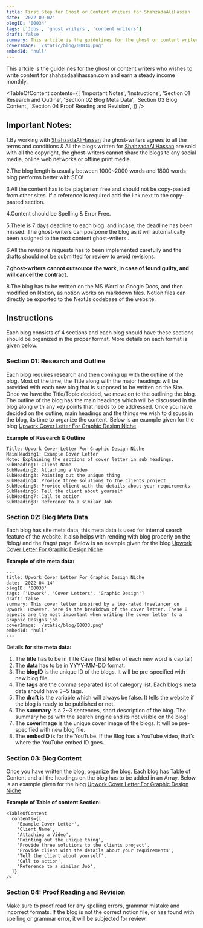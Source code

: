 ```yaml
---
title: First Step for Ghost or Content Writers for ShahzadaAliHassan
date: '2022-09-02'
blogID: '00034'
tags: ['Jobs', 'ghost writers', 'content writers']
draft: false
summary: This artcile is the guidelines for the ghost or content writers who wishes to write content for shahzadaalihassan.com and earn a steady income monthly.
coverImage: '/static/blog/00034.png'
embedId: 'null'
---
```



This artcile is the guidelines for the ghost or content writers who wishes to write content for shahzadaalihassan.com and earn a steady income monthly.

<TableOfContent
  contents={[
    'Important Notes',
    'Instructions',
    'Section 01 Research and Outline',
    'Section 02 Blog Meta Data',
    'Section 03 Blog Content',
    'Section 04 Proof Reading and Revision',
  ]}
/>

## Important Notes:

1.By working with [ShahzadaAliHassan](https://shahzadaalihassan.com/) the ghost-writers agrees to all the terms and conditions & All the blogs written for [ShahzadaAliHassan](https://shahzadaalihassan.com/) are sold with all the copyright, the ghost-writers cannot share the blogs to any social media, online web networks or offline print media.

2.The blog length is usually between 1000~2000 words and 1800 words blog performs better with SEO!

3.All the content has to be plagiarism free and should not be copy-pasted from other sites. If a reference is required add the link next to the copy-pasted section.

4.Content should be Spelling & Error Free.

5.There is 7 days deadline to each blog, and incase, the deadline has been missed. The ghost-writers can postpone the blog as it will automatically been assigned to the next content ghost-writers .

6.All the revisions requests has to been implemented carefully and the drafts should not be submitted for review to avoid revisions.

7.**ghost-writers** **cannot outsource the work, in case of found guilty, and will cancel the contract.**

8.The blog has to be written on the MS Word or Google Docs, and then modified on Notion, as notion works on markdown files. Notion files can directly be exported to the NextJs codebase of the website.

## Instructions

Each blog consists of 4 sections and each blog should have these sections should be organized in the proper format. More details on each format is given below.

### Section 01: Research and Outline

Each blog requires research and then coming up with the outline of the blog. Most of the time, the Title along with the major headings will be provided with each new blog that is supposed to be written on the Site. Once we have the Title/Topic decided, we move on to the outlining the blog. The outline of the blog has the main headings which will be discussed in the blog along with any key points that needs to be addressed. Once you have decided on the outline, main headings and the things we wish to discuss in the blog, its time to organize the content. Below is an example given for the blog [Upwork Cover Letter For Graphic Design Niche](https://shahzadaalihassan.com/blog/upwork/upwork-cover-letter-for-graphic-design)

**Example of Research & Outline**

```
Title: Upwork Cover Letter For Graphic Design Niche
MainHeading1: Example Cover Letter
Note: Explaining the sections of cover letter in sub headings.
SubHeading1: Client Name
SubHeading2: Attaching a Video
SubHeading3: Pointing out the unique thing
SubHeading4: Provide three solutions to the clients project
SubHeading5: Provide client with the details about your requirements
SubHeading6: Tell the client about yourself
SubHeading7: Call to action
SubHeading8: Reference to a similar Job

```

### Section 02: Blog Meta Data

Each blog has site meta data, this meta data is used for internal search feature of the website. it also helps with rending with blog properly on the /blog/ and the /tags/ page. Below is an example given for the blog [Upwork Cover Letter For Graphic Design Niche](https://shahzadaalihassan.com/blog/upwork/upwork-cover-letter-for-graphic-design)

**Example of site meta data:**

```
---
title: Upwork Cover Letter For Graphic Design Niche
date: '2022-04-14'
blogID: '00033'
tags: ['Upwork', 'Cover Letters', 'Graphic Design']
draft: false
summary: This cover letter inspired by a top-rated freelancer on Upwork. However, here is the breakdown of the cover letter. These 8 aspects are the most important when writing the cover letter to a Graphic Designs job.
coverImage: '/static/blog/00033.png'
embedId: 'null'
---
```

Details **for site meta data:**

1. The **title** has to be in Title Case (first letter of each new word is capital)
2. The **data** has to be in YYYY-MM-DD format.
3. The **blogID** is the unique ID of the blogs. It will be pre-specified with new blog file.
4. The **tags** are the comma separated list of category list. Each blog’s meta data should have 3~5 tags.
5. The **draft** is the variable which will always be false. It tells the website if the blog is ready to be published or not.
6. The **summary** is a 2~3 sentences, short description of the blog. The summary helps with the search engine and its not visible on the blog!
7. The **coverImage** is the unique cover image of the blogs. It will be pre-specified with new blog file.
8. The **embedID** is for the YouTube. If the Blog has a YouTube video, that’s where the YouTube embed ID goes.

### Section 03: Blog Content

Once you have written the blog, organize the blog. Each blog has Table of Content and all the headings on the blog has to be added in an Array. Below is an example given for the blog [Upwork Cover Letter For Graphic Design Niche](https://shahzadaalihassan.com/blog/upwork/upwork-cover-letter-for-graphic-design)

**Example of Table of content Section:**

```
<TableOfContent
  contents={[
    'Example Cover Letter',
    'Client Name',
    'Attaching a Video',
    'Pointing out the unique thing',
    'Provide three solutions to the clients project',
    'Provide client with the details about your requirements',
    'Tell the client about yourself',
    'Call to action',
    'Reference to a similar Job',
  ]}
/>
```

### Section 04: Proof Reading and Revision

Make sure to proof read for any spelling errors, grammar mistake and incorrect formats. If the blog is not the correct notion file, or has found with spelling or grammar error, it will be subjected for review.
